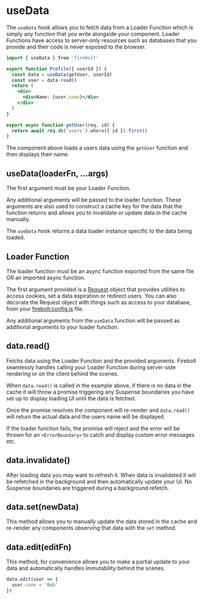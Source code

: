 
# useData

The `useData` hook allows you to fetch data from a Loader Function which is simply any function that you write alongside your component. Loader Functions have access to server-only resources such as databases that you provide and their code is never exposed to the browser.

```jsx title='components/Profile.js' lineNumbers
import { useData } from 'firebolt'

export function Profile({ userId }) {
  const data = useData(getUser, userId)
  const user = data.read()
  return (
    <div>
      <div>Name: {user.name}</div>
    </div>
  )
}

export async function getUser(req, id) {
  return await req.db('users').where({ id }).first()
}
```

The component above loads a users data using the `getUser` function and then displays their name.

## useData(loaderFn, ...args)

The first argument must be your Loader Function.

Any additional arguments will be passed to the loader function. These arguments are also used to construct a cache key for the data that the function returns and allows you to invalidate or update data in the cache manually.

The `useData` hook returns a data loader instance specific to the data being loaded.

## Loader Function

The loader function must be an async function exported from the same file OR an imported async function.

The first argument provided is a [Request](/docs/ref/request) object that provides utilities to access cookies, set a data expiration or redirect users. You can also decorate the Request object with things such as access to your database, from your [firebolt.config.js](/docs/ref/config) file.

Any additional arguments from the `useData` function will be passed as additional arguments to your loader function.

## data.read()

Fetchs data using the Loader Function and the provided arguments. Firebolt seamlessly handles calling your Loader Function during server-side rendering or on the client behind the scenes.

When `data.read()` is called in the example above, if there is no data in the cache it will throw a promise triggering any Suspense boundaries you have set up to display loading UI until the data is fetched.

Once the promise resolves the component will re-render and `data.read()` will return the actual data and the users name will be displayed.

If the loader function fails, the promise will reject and the error will be thrown for an `<ErrorBoundary>` to catch and display custom error messages etc.

## data.invalidate()

After loading data you may want to refresh it. When data is invalidated it will be refetched in the background and then automatically update your UI. No Suspense boundaries are triggered during a background refetch.

## data.set(newData)

This method allows you to manually update the data stored in the cache and re-render any components observing that data with the `set` method.

## data.edit(editFn)

This method, for convenience allows you to make a partial update to your data and automatically handles immutability behind the scenes.

```jsx
data.edit(user => {
  user.name = 'Bob'
})
```
